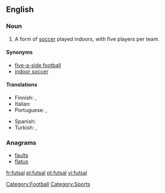 ==English==
{{wikipedia}}

===Noun===
{{en-noun|-}}

# A form of [[soccer]] played indoors, with five players per team.

====Synonyms====
* [[five-a-side football]]
* [[indoor soccer]]

====Translations====
{{trans-top|form of soccer}}
* Finnish: {{t-|fi|salijalkapallo}},  {{t-|fi|futsal}}
* Italian: {{t-|it|calcetto|m}}
* Portuguese: {{t+|pt|futsal}},  {{t|pt|futebol de salão}}
{{trans-mid}}
* Spanish: {{t-|es|fútbol sala}}
* Turkish: {{t|tr|futsal}}, {{t|tr|salon futbolu}}
{{trans-bottom}}

===Anagrams===
* [[faults#English|faults]]
* [[flatus#English|flatus]]

[[Category:Football]]
[[Category:Sports]]

[[fr:futsal]]
[[pl:futsal]]
[[pt:futsal]]
[[vi:futsal]]